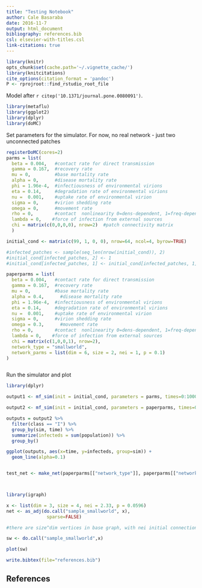 ```yaml
---
title: "Testing Notebook"
author: Cale Basaraba
date: 2016-11-7
output: html_document
bibliography: references.bib
csl: elsevier-with-titles.csl
link-citations: true
---
```


```r
library(knitr)
opts_chunk$set(cache.path='~/.vignette_cache/')
library(knitcitations)
cite_options(citation_format = 'pandoc')
P <- rprojroot::find_rstudio_root_file
```

Model after `r citep('10.1371/journal.pone.0080091')`.

```r
library(metaflu)
library(ggplot2)
library(dplyr)
library(doMC)
```

Set parameters for the simulator.  For now, no real network - just two unconnected
patches

```r
registerDoMC(cores=2)
parms = list(
  beta = 0.004,   #contact rate for direct transmission
  gamma = 0.167,  #recovery rate
  mu = 0,         #base mortality rate
  alpha = 0,      #disease mortality rate
  phi = 1.96e-4,  #infectiousness of environmental virions
  eta = 0.14,     #degradation rate of environmental virions
  nu =  0.001,    #uptake rate of environmental virion
  sigma = 0,      #virion shedding rate
  omega = 0,      #movement rate
  rho = 0,        #contact  nonlinearity 0=dens-dependent, 1=freq-dependent
  lambda = 0,    #force of infection from external sources
  chi = matrix(c(0,0,0,0), nrow=2)  #patch connectivity matrix
  )

initial_cond <- matrix(c(99, 1, 0, 0), nrow=64, ncol=4, byrow=TRUE)

#infected_patches <- sample(seq_len(nrow(initial_cond)), 2)
#initial_cond[infected_patches, 2] <- 1
#initial_cond[infected_patches, 1] <- initial_cond[infected_patches, 1] - 1

paperparms = list(
  beta = 0.004,   #contact rate for direct transmission
  gamma = 0.167,  #recovery rate
  mu = 0,         #base mortality rate
  alpha = 0.4,      #disease mortality rate
  phi = 1.96e-4,  #infectiousness of environmental virions
  eta = 0.14,     #degradation rate of environmental virions
  nu =  0.001,    #uptake rate of environmental virion
  sigma = 0,      #virion shedding rate
  omega = 0.3,      #movement rate
  rho = 0,        #contact  nonlinearity 0=dens-dependent, 1=freq-dependent
  lambda = 0,    #force of infection from external sources
  chi = matrix(c(1,0,0,1), nrow=2),
  network_type = "smallworld",
  network_parms = list(dim = 6, size = 2, nei = 1, p = 0.1)
)



```

Run the simulator and plot

```r
library(dplyr)

output1 <- mf_sim(init = initial_cond, parameters = parms, times=0:1000, n_sims = 1)

output2 <- mf_sim(init = initial_cond, parameters = paperparms, times=0:1000, n_sims = 100)

outputs = output2 %>% 
  filter(class == "I") %>% 
  group_by(sim, time) %>% 
  summarize(infecteds = sum(population)) %>% 
  group_by()

ggplot(outputs, aes(x=time, y=infecteds, group=sim)) +
  geom_line(alpha=0.1)


test_net <- make_net(paperparms[["network_type"]], paperparms[["network_parms"]])




```

```r
library(igraph)

x <- list(dim = 3, size = 4, nei = 2.33, p = 0.0596)
net <- as_adj(do.call("sample_smallworld", x),
               sparse=FALSE)

#there are size^dim vertices in base graph, with nei initial connections

sw <- do.call("sample_smallworld",x)

plot(sw)

```



```r
write.bibtex(file="references.bib")
```

## References

<div id="refs"></div>
